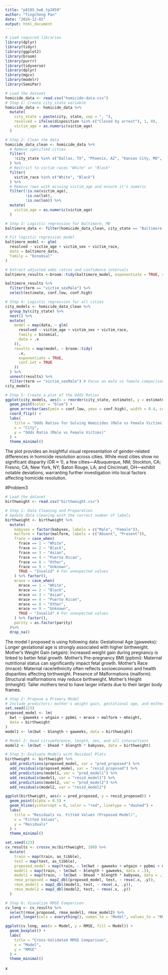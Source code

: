 ```yaml
---
title: "p8105_hw6_tp2859"
author: "Tingcheng Pan"
date: "2024-12-02"
output: html_document
---
```


```r
# Load required libraries
library(dplyr)
library(tidyr)
library(ggplot2)
library(broom)
library(purrr)
library(tidyverse)
library(dplyr)
library(mgcv)
library(modelr)
library(SemiPar)

# Load the dataset
homicide_data <- read.csv("homicide-data.csv")
# Step 1: Create city_state variable
homicide_data <- homicide_data %>%
  mutate(
    city_state = paste(city, state, sep = ", "),
    resolved = ifelse(disposition %in% c("Closed by arrest"), 1, 0),
    victim_age = as.numeric(victim_age)
  )
```
```r
# Step 2: Clean the data
homicide_data_clean <- homicide_data %>%
  # Remove specified cities
  filter(
    !city_state %in% c("Dallas, TX", "Phoenix, AZ", "Kansas City, MO", "Tulsa, AL")
  ) %>%
  # Restrict to victim races "White" or "Black"
  filter(
    victim_race %in% c("White", "Black")
  ) %>%
  # Remove rows with missing victim_age and ensure it's numeric
  filter(!is.na(victim_age),
         !is.na(lat),
         !is.na(lon)) %>%
  mutate(
    victim_age = as.numeric(victim_age)
  )
```

```r
# Step 3: Logistic regression for Baltimore, MD
baltimore_data <- filter(homicide_data_clean, city_state == "Baltimore, MD")

# Fit logistic regression model
baltimore_model <- glm(
  resolved ~ victim_age + victim_sex + victim_race,
  data = baltimore_data,
  family = "binomial"
)

# Extract adjusted odds ratios and confidence intervals
baltimore_results <-broom::tidy(baltimore_model, exponentiate = TRUE, conf.int = TRUE)

baltimore_results %>%
  filter(term == "victim_sexMale") %>%
  select(estimate, conf.low, conf.high)
```

```r
# Step 4: Logistic regression for all cities
city_models <- homicide_data_clean %>%
  group_by(city_state) %>%
  nest() %>%
  mutate(
    model = map(data, ~ glm(
      resolved ~ victim_age + victim_sex + victim_race,
      family = binomial,
      data = .x
    )),
    results = map(model, ~ broom::tidy(
      .x,
      exponentiate = TRUE,
      conf.int = TRUE
    ))
  ) %>%
  unnest(results) %>%
  filter(term == "victim_sexMale") # Focus on male vs female comparison
city_models
```
```r
# Step 5: Create a plot of the Odds Ratios
ggplot(city_models, aes(x = reorder(city_state, estimate), y = estimate)) +
  geom_point(color = "blue") +
  geom_errorbar(aes(ymin = conf.low, ymax = conf.high), width = 0.4, color = "blue") +
  coord_flip() +
  labs(
    title = "Odds Ratios for Solving Homicides (Male vs Female Victims)",
    x = "City",
    y = "Odds Ratio (Male vs Female Victims)"
  ) +
  theme_minimal()

```
The plot provides an insightful visual representation of gender-related differences in homicide resolution across cities. While most cities show no significant disparity (OR ≈ 1), a few cities—Albuquerque, NM; Stockton, CA; Fresno, CA; New York, NY; Baton Rouge, LA; and Cincinnati, OH—exhibit notable deviations, warranting further investigation into local factors affecting homicide resolution.

#Problem3
```r
# Load the dataset
birthweight <- read.csv("birthweight.csv")

# Step 1: Data Cleaning and Preparation
# Update data cleaning with the correct number of labels
birthweight <- birthweight %>%
  mutate(
    babysex = factor(babysex, labels = c("Male", "Female")),
    malform = factor(malform, labels = c("Absent", "Present")),
    frace = case_when(
      frace == 1 ~ "White",
      frace == 2 ~ "Black",
      frace == 3 ~ "Asian",
      frace == 4 ~ "Puerto Rican",
      frace == 8 ~ "Other",
      frace == 9 ~ "Unknown",
      TRUE ~ "Invalid" # For unexpected values
    ) %>% factor(),
    mrace = case_when(
      mrace == 1 ~ "White",
      mrace == 2 ~ "Black",
      mrace == 3 ~ "Asian",
      mrace == 4 ~ "Puerto Rican",
      mrace == 8 ~ "Other",
      mrace == 9 ~ "Unknown",
      TRUE ~ "Invalid" # For unexpected values
    ) %>% factor(),
    parity = as.factor(parity)
  )%>%
  drop_na()
```
The model I proposed is using following data:
Gestational Age (gaweeks): Longer gestational age is strongly associated with higher birthweight.
Mother's Weight Gain (wtgain): Increased weight gain during pregnancy is linked to better fetal growth.
Mother's Pre-pregnancy BMI (ppbmi): Maternal nutritional status can significantly impact fetal growth.
Mother's Race (mrace): Maternal race/ethnicity often reflects socioeconomic and health disparities affecting birthweight.
Presence of Malformations (malform): Structural malformations may reduce birthweight.
Mother's Height (mheight): Taller mothers tend to have larger infants due to their larger body frames.
```r
# Step 2: Propose a Primary Model
# Include predictors: mother's weight gain, gestational age, and mother's height
set.seed(123)
proposed_model <- lm(
  bwt ~ gaweeks + wtgain + ppbmi + mrace + malform + mheight,
  data = birthweight
)
model1 <- lm(bwt ~ blength + gaweeks, data = birthweight)

# Model 2: Head circumference, length, sex, and all interactions
model2 <- lm(bwt ~ bhead * blength * babysex, data = birthweight)

```

```r
# Step 3: Evaluate Models with Residual Plots
birthweight <- birthweight %>%
  add_predictions(proposed_model, var = "pred_proposed") %>%
  add_residuals(proposed_model, var = "resid_proposed") %>%
  add_predictions(model1, var = "pred_model1") %>%
  add_residuals(model1, var = "resid_model1") %>%
  add_predictions(model2, var = "pred_model2") %>%
  add_residuals(model2, var = "resid_model2")

ggplot(birthweight, aes(x = pred_proposed, y = resid_proposed)) +
  geom_point(alpha = 0.5) +
  geom_hline(yintercept = 0, color = "red", linetype = "dashed") +
  labs(
    title = "Residuals vs. Fitted Values (Proposed Model)",
    x = "Fitted Values",
    y = "Residuals"
  ) +
  theme_minimal()
```

```r
set.seed(123)
cv_results <- crossv_mc(birthweight, 100) %>%
  mutate(
    train = map(train, as_tibble),
    test = map(test, as_tibble),
    proposed_model = map(train, ~ lm(bwt ~ gaweeks + wtgain + ppbmi + mrace + malform + mheight, data = .)),
    model1 = map(train, ~ lm(bwt ~ blength + gaweeks, data = .)),
    model2 = map(train, ~ lm(bwt ~ bhead * blength * babysex, data = .)),
    rmse_proposed = map2_dbl(proposed_model, test, ~ rmse(.x, .y)),
    rmse_model1 = map2_dbl(model1, test, ~ rmse(.x, .y)),
    rmse_model2 = map2_dbl(model2, test, ~ rmse(.x, .y))
  )
```

```r
# Step 6: Visualize RMSE Comparison
cv_long <- cv_results %>%
  select(rmse_proposed, rmse_model1, rmse_model2) %>%
  pivot_longer(cols = everything(), names_to = "Model", values_to = "RMSE")

ggplot(cv_long, aes(x = Model, y = RMSE, fill = Model)) +
  geom_boxplot() +
  labs(
    title = "Cross-Validated RMSE Comparison",
    x = "Model",
    y = "RMSE"
  ) +
  theme_minimal()
```

x

